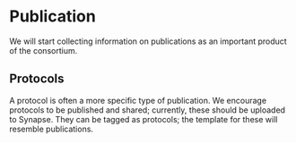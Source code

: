 
# Publication

We will start collecting information on publications as an important product of the consortium. 


## Protocols

A protocol is often a more specific type of publication. We encourage protocols to be published and shared; currently, these should be uploaded to Synapse. They can be tagged as protocols; the template for these will resemble publications.
